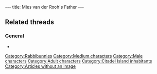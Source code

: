 ---
title: Mies van der Rooh's Father
---

{{Character|
Name=Mies van der Rooh's father|
Image=DIVERS.gif|
Race=[[Rabbibunny]]|
Gender=Male|
Size=Medium|
Age=Adult}}

==Related threads==
===General===
* {{thread|id=4091|title=Quote #340, from Little Big Adventure 2\Twinsen's Odyssey}}

{{Stub}}

[[Category:Rabbibunnies]]
[[Category:Medium characters]]
[[Category:Male characters]]
[[Category:Adult characters]]
[[Category:Citadel Island inhabitants]]
[[Category:Articles without an image]]